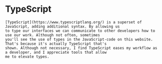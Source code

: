 
<Content>
    <h1 className="title">TypeScript</h1>

    [TypeScript](https://www.typescriptlang.org/) is a superset of JavaScript, adding additional syntax. By allowing us
    to type our interfaces we can communicate to other developers how to use our work. Although not often, sometimes
    you'll see the use of types in the JavaScript-code on this website. That's because it's actually TypeScript that's
    shown. Although not necessary, I find TypeScript eases my workflow as a developer, and I appreciate tools that allow
    me to elevate types.
</Content>
